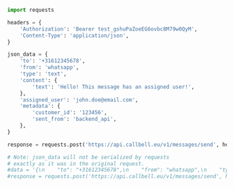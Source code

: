 ```python
import requests

headers = {
    'Authorization': 'Bearer test_gshuPaZoeEG6ovbc8M79w0QyM',
    'Content-Type': 'application/json',
}

json_data = {
    'to': '+31612345678',
    'from': 'whatsapp',
    'type': 'text',
    'content': {
        'text': 'Hello! This message has an assigned user!',
    },
    'assigned_user': 'john.doe@email.com',
    'metadata': {
        'customer_id': '123456',
        'sent_from': 'backend_api',
    },
}

response = requests.post('https://api.callbell.eu/v1/messages/send', headers=headers, json=json_data)

# Note: json_data will not be serialized by requests
# exactly as it was in the original request.
#data = '{\n    "to": "+31612345678",\n    "from": "whatsapp",\n    "type": "text",\n    "content": {\n      "text": "Hello! This message has an assigned user!"\n    },\n    "assigned_user": "john.doe@email.com",\n    "metadata": {\n      "customer_id": "123456",\n      "sent_from": "backend_api"\n    }\n  }'
#response = requests.post('https://api.callbell.eu/v1/messages/send', headers=headers, data=data)

```